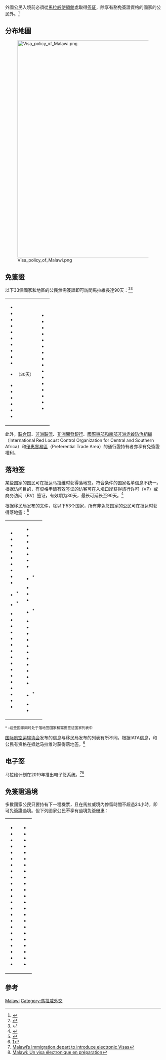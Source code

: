 外國公民入境'''{{MWI}}'''前必須從[[馬拉威駐外機構列表|馬拉威使領館]]處取得[[签证|签证]]，除享有豁免簽證資格的國家的公民外。<ref>{{cite web|url=http://www.malawitourism.com/pages/content/index.asp?PageID=77|title=How To Get There - Passports & Visas|publisher=馬拉威旅遊指南}}{{en}}</ref>

==分布地圖==
[[File:Visa_policy_of_Malawi.png|700px]]

==免簽證==
以下33個國家和地區的公民無需簽證即可訪問馬拉維長達90天：<ref>{{cite web|title=簽證信息|url=https://www.timaticweb.com/cgi-bin/tim_website_client.cgi?FullText=1&COUNTRY=MW&SECTION=VI&SUBSECTION=00&user=DL&subuser=DELTAB2C|work={{link-en|旅遊信息查詢系統|Timatic}}|publisher=[[國際航空運輸協會|國際航空運輸協會]]}}{{en}}</ref><ref>{{cite web|url=http://www.malawiembassy-dc.org/index.php?page=visa-information|title=Visa Information|publisher=馬拉威共和國駐美国[[华盛顿哥伦比亚特区|华盛顿哥伦比亚特区]]大使館}}{{en}}</ref>
{|style=" {{border-radius|1em}} {{box-shadow|0.1em|0.1em|0.5em|rgba(0,0,0,0.75)}}; background-color: white; border: 1px solid white; padding: 5px;"
|- style="vertical-align:top;"
|
*{{flag|Antigua and Barbuda}}
*{{flag|Bahamas}}
*{{flag|Barbados}}
*{{flag|Belize}}
*{{flag|Botswana}}
*{{flag|Dominica}}
*{{flag|Eswatini}}
*{{flag|Fiji}}
*{{flag|Gambia}}
*{{flag|Grenada}}
*{{flag|Hong Kong}}<small>（30天）</small>
*{{flag|Israel}}
*{{flag|Jamaica}}
*{{flag|Kenya}}
*{{flag|Kiribati}}
*{{flag|Lesotho}}
*{{flag|Malaysia}}
|valign=top|
*{{flag|Mauritius}}
*{{flag|Mozambique}}
*{{flag|Namibia}}
*{{flag|Nauru}}
*{{flag|Saint Kitts and Nevis}}
*{{flag|Saint Lucia}}
*{{flag|Saint Vincent and the Grenadines}}
*{{flag|Samoa}}
*{{flag|Seychelles}}
*{{flag|South Africa}}
*{{flag|Tanzania}}
*{{flag|Trinidad and Tobago}}
*{{flag|Tuvalu}}
*{{flag|Uganda}}
*{{flag|Zambia}}
*{{flag|Zimbabwe}}
|}
此外，[[联合国|联合国]]、[[非洲联盟|非洲联盟]]、[[非洲開發銀行|非洲開發銀行]]、[[國際東部和南部非洲赤蝗防治組織|國際東部和南部非洲赤蝗防治組織]]（International Red Locust Control Organization for Central and Southern Africa）和[[優惠貿易區|優惠貿易區]]（Preferential Trade Area）的通行證持有者亦享有免簽證權利。

==落地签==
某些国家的国民可在抵达马拉维时获得落地签。符合条件的国家名单信息不统一。根据访问目的，有资格申请有效签证的访客可在入境口岸获得旅行许可（VP）或商务访问（BV）签证，有效期为30天，最长可延长至90天。<ref>{{Cite web |url=http://www.immigration.gov.mw/visa.html |title=存档副本 |access-date=2019-04-21 |archive-url=https://web.archive.org/web/20180510155448/http://www.immigration.gov.mw/visa.html |archive-date=2018-05-10 |dead-url=yes }}</ref>

根据移民局发布的文件，除以下53个国家，所有非免签国家的公民可在抵达时获得落地签：<ref>{{Cite web |url=http://www.immigration.gov.mw/Documents/visa%20nationals.pdf |title=存档副本 |access-date=2019-04-21 |archive-url=https://web.archive.org/web/20180219063111/http://www.immigration.gov.mw/Documents/visa%20nationals.pdf |archive-date=2018-02-19 |dead-url=yes }}</ref>

{|style=" {{border-radius|1em}} {{box-shadow|0.1em|0.1em|0.5em|rgba(0,0,0,0.75)}}; background-color: white; border: 1px solid white; padding: 5px;"
|- style="vertical-align:top;"
|
*{{flag|Afghanistan}}
*{{flag|Algeria}}
*{{flag|Angola}}
*{{flag|Bangladesh}}
*{{flag|Burkina Faso}}
*{{flag|Burundi}}
*{{flag|Cameroon}}
*{{flag|Central African Republic}}
*{{flag|Chad}}
*{{flag|China}}<sup>*</sup>
*{{flag|Colombia}}<sup>*</sup>
*{{flag|DR Congo}}
*{{flag|Cuba}}
*{{flag|Djibouti}}
*{{flag|Egypt}}
*{{flag|Ethiopia}}
*{{flag|Eritrea}}
*{{flag|Ghana}}
*{{flag|India}}
*{{flag|Iran}}
*{{flag|Iraq}}
*{{flag|Kazakhstan}}
*{{flag|Lebanon}}
*{{flag|Liberia}}
*{{flag|Libya}}
*{{flag|Mali}}
*{{flag|Mauritania}}
|valign=top|
*{{flag|Morocco}}
*{{flag|Niger}}
*{{flag|Nepal}}
*{{flag|Nigeria}}
*{{flag|Oman}}
*{{flag|Pakistan}}
*{{flag|Palestine}}
*{{flag|Qatar}}<sup>*</sup>
*{{flag|Russia}}
*{{flag|Rwanda}}
*{{flag|Senegal}}
*{{flag|Serbia}}<sup>*</sup>
*{{flag|Somalia}}
*{{flag|South Sudan}}
*{{flag|Sri Lanka}}
*{{flag|Sudan}}
*{{flag|Syria}}
*{{flag|Tajikistan}}
*{{flag|Togo}}
*{{flag|Tunisia}}
*{{flag|Turkey}}
*{{flag|Turkmenistan}}
*{{flag|Ukraine}}
*{{flag|United Arab Emirates}}<sup>*</sup>
*{{flag|Uzbekistan}}
*{{flag|Yemen}}
|
|}

<sub>* –这些国家同时处于落地签国家和需要签证国家列表中</sub>

[[国际航空运输协会|国际航空运输协会]]发布的信息与移民局发布的列表有所不同。根据IATA信息，{{flag|China}}和{{flag|Serbia}}公民有资格在抵达马拉维时获得落地签。<ref>[https://www.timaticweb.com/cgi-bin/tim_website_client.cgi?FullText=1&COUNTRY=MW&SECTION=VI&SUBSECTION=00&user=GF&subuser=GFB2C]</ref>

==电子签==

马拉维计划在2019年推出电子签系统。<ref>[http://www.maravipost.com/malawis-immigration-depart-to-introduce-electronic-visas/ Malawi’s Immigration depart to introduce electronic Visas]</ref><ref>[https://www.tourmag.com/Malawi-Un-visa-electronique-en-preparation_a95257.html Malawi: Un visa électronique en préparation]</ref>

==免簽證過境==
多數國家公民只要持有下一程機票，且在馬拉威境內停留時間不超過24小時，即可免簽證過境。但下列國家公民'''不'''享有過境免簽優惠：
{|
|valign=top|
*{{ALB}}
*{{DZA}}
*{{ARM}}
*{{AZE}}
*{{BHR}}
*{{BLR}}
*{{BIH}}
*{{BGR}}
*{{PRC}}
*{{HRV}}
*{{CUB}}
*{{CZE}}
*{{EGY}}
*{{GEO}}
*{{HUN}}
*{{IRQ}}
*{{JOR}}
*{{KAZ}}
*{{KWT}}
*{{KGZ}}
*{{LBN}}
*{{LBY}}
*{{MDA}}
|valign=top|
*{{MNG}}
*{{MNE}}
*{{MCO}}
*{{PRK}}
*{{OMN}}
*{{POL}}
*{{QAT}}
*{{MKD}}
*{{ROU}}
*{{RUS}}
*{{SAU}}
*{{SRB}}
*{{SVK}}
*{{SVN}}
*{{SDN}}
*{{SYR}}
*{{TJK}}
*{{TKM}}
*{{UKR}}
*{{ARE}}
*{{UZB}}
*{{VNM}}
*{{YEM}}
|}

==參考==
{{reflist}}

{{各国签证信息}}

[[Category:各國簽證政策|Malawi]]
[[Category:馬拉威外交|Category:馬拉威外交]]